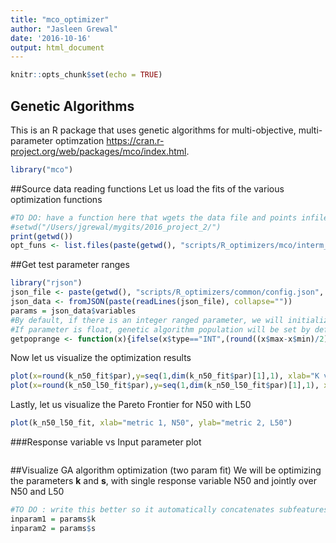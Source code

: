 ```yaml
---
title: "mco_optimizer"
author: "Jasleen Grewal"
date: '2016-10-16'
output: html_document
---
```


```r
knitr::opts_chunk$set(echo = TRUE)
```

## Genetic Algorithms
This is an R package that uses genetic algorithms for multi-objective, multi-parameter optimzation <https://cran.r-project.org/web/packages/mco/index.html>.

```r
library("mco")
```

##Source data reading functions 
Let us load the fits of the various optimization functions
```r
#TO DO: have a function here that wgets the data file and points infile var to downloaded file
#setwd("/Users/jgrewal/mygits/2016_project_2/")
print(getwd())
opt_funs <- list.files(paste(getwd(), "scripts/R_optimizers/mco/interm_objs/", sep="/"), full.names=TRUE, pattern="obj")
```

##Get test parameter ranges
```r
library("rjson")
json_file <- paste(getwd(), "scripts/R_optimizers/common/config.json", sep="/")
json_data <- fromJSON(paste(readLines(json_file), collapse=""))
params = json_data$variables
#By default, if there is an integer ranged parameter, we will initialize the genetic algorithm population to half the size of the range of this parameter
#If parameter is float, genetic algorithm population will be set by default to the range to the parameter
getpoprange <- function(x){ifelse(x$type=="INT",(round((x$max-x$min)/2) - (round((x$max-x$min)/2) %% 4)), ((x$max-x$min) - ((x$max-x$min) %% 4)))}
```

Now let us visualize the optimization results 
```r
plot(x=round(k_n50_fit$par),y=seq(1,dim(k_n50_fit$par)[1],1), xlab="K value", ylab="Population set", main="Parameter space at final iteration \n Optimization over \nObjective function N50", xlim=c(inparam$min,inparam$max))
plot(x=round(k_n50_l50_fit$par),y=seq(1,dim(k_n50_l50_fit$par)[1],1), xlab="K value", ylab="Population set", main="Parameter space at final iteration \n Joint optimization over \nObjective functions N50 and L50", xlim=c(inparam$min, inparam$max))
```

Lastly, let us visualize the Pareto Frontier for N50 with L50
```r
plot(k_n50_l50_fit, xlab="metric 1, N50", ylab="metric 2, L50")
```

###Response variable vs Input parameter plot
```r

```

##Visualize GA algorithm optimization (two param fit)
We will be optimizing the parameters **k** and **s**, with single response variable N50 and jointly over N50 and L50
```r
#TO DO : write this better so it automatically concatenates subfeatures per param  
inparam1 = params$k
inparam2 = params$s

```


